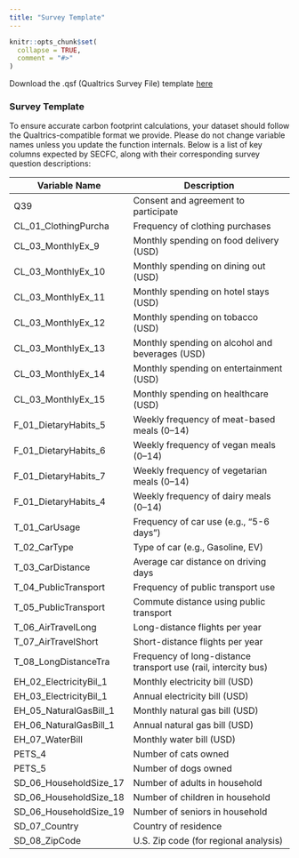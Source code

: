 ```yaml
---
title: "Survey Template"
---
```


```r
knitr::opts_chunk$set(
  collapse = TRUE,
  comment = "#>"
)
```

Download the .qsf (Qualtrics Survey File) template [here](https://drive.google.com/file/d/1oiXEd9qKTaQ9hvbEOAN9M3sKqSwsiWMq/view?usp=sharing)

### Survey Template

To ensure accurate carbon footprint calculations, your dataset should follow the Qualtrics-compatible format we provide. Please do not change variable names unless you update the function internals.
Below is a list of key columns expected by SECFC, along with their corresponding survey question descriptions:

| Variable Name                  | Description                                                                 |
|-------------------------------|-----------------------------------------------------------------------------|
| Q39                           | Consent and agreement to participate                                        |
| CL_01_ClothingPurcha          | Frequency of clothing purchases                                             |
| CL_03_MonthlyEx_9             | Monthly spending on food delivery (USD)                                     |
| CL_03_MonthlyEx_10            | Monthly spending on dining out (USD)                                        |
| CL_03_MonthlyEx_11            | Monthly spending on hotel stays (USD)                                       |
| CL_03_MonthlyEx_12            | Monthly spending on tobacco (USD)                                           |
| CL_03_MonthlyEx_13            | Monthly spending on alcohol and beverages (USD)                             |
| CL_03_MonthlyEx_14            | Monthly spending on entertainment (USD)                                     |
| CL_03_MonthlyEx_15            | Monthly spending on healthcare (USD)                                        |
| F_01_DietaryHabits_5          | Weekly frequency of meat-based meals (0–14)                                 |
| F_01_DietaryHabits_6          | Weekly frequency of vegan meals (0–14)                                      |
| F_01_DietaryHabits_7          | Weekly frequency of vegetarian meals (0–14)                                 |
| F_01_DietaryHabits_4          | Weekly frequency of dairy meals (0–14)                                      |
| T_01_CarUsage                 | Frequency of car use (e.g., "5-6 days")                                     |
| T_02_CarType                  | Type of car (e.g., Gasoline, EV)                                            |
| T_03_CarDistance              | Average car distance on driving days                                        |
| T_04_PublicTransport          | Frequency of public transport use                                           |
| T_05_PublicTransport          | Commute distance using public transport                                     |
| T_06_AirTravelLong            | Long-distance flights per year                                              |
| T_07_AirTravelShort           | Short-distance flights per year                                             |
| T_08_LongDistanceTra          | Frequency of long-distance transport use (rail, intercity bus)              |
| EH_02_ElectricityBil_1        | Monthly electricity bill (USD)                                              |
| EH_03_ElectricityBil_1        | Annual electricity bill (USD)                                               |
| EH_05_NaturalGasBill_1        | Monthly natural gas bill (USD)                                              |
| EH_06_NaturalGasBill_1        | Annual natural gas bill (USD)                                               |
| EH_07_WaterBill               | Monthly water bill (USD)                                                    |
| PETS_4                        | Number of cats owned                                                        |
| PETS_5                        | Number of dogs owned                                                        |
| SD_06_HouseholdSize_17        | Number of adults in household                                               |
| SD_06_HouseholdSize_18        | Number of children in household                                             |
| SD_06_HouseholdSize_19        | Number of seniors in household                                              |
| SD_07_Country                 | Country of residence                                                        |
| SD_08_ZipCode                 | U.S. Zip code (for regional analysis)                                       |
